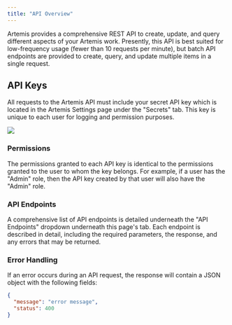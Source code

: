```yaml
---
title: "API Overview"
---
```


Artemis provides a comprehensive REST API to create, update, and query different aspects of your Artemis work. Presently, this API is best suited for low-frequency usage (fewer than 10 requests per minute), but batch API endpoints are provided to create, query, and update multiple items in a single request.

## API Keys

All requests to the Artemis API must include your secret API key which is located in the Artemis Settings page under the "Secrets" tab. This key is unique to each user for logging and permission purposes.

<Frame caption="Here's an example of what your Artemis how Artemis can help your team(s) get organized">
  <img src="https://d27n7fycrsusaz.cloudfront.net/secrets.png" />
</Frame>

### Permissions

The permissions granted to each API key is identical to the permissions granted to the user to whom the key belongs. For example, if a user has the "Admin" role, then the API key created by that user will also have the "Admin" role.

### API Endpoints

A comprehensive list of API endpoints is detailed underneath the "API Endpoints" dropdown underneath this page's tab. Each endpoint is described in detail, including the required parameters, the response, and any errors that may be returned.

### Error Handling

If an error occurs during an API request, the response will contain a JSON object with the following fields:
```json Response
{
  "message": "error message",
  "status": 400
}
```
